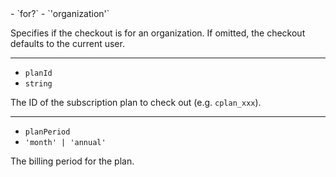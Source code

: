 <Properties>
  - `for?`
  - `'organization'`

  Specifies if the checkout is for an organization. If omitted, the checkout defaults to the current user.

  ---

  - `planId`
  - `string`

  The ID of the subscription plan to check out (e.g. `cplan_xxx`).

  ---

  - `planPeriod`
  - `'month' | 'annual'`

  The billing period for the plan.
</Properties>
